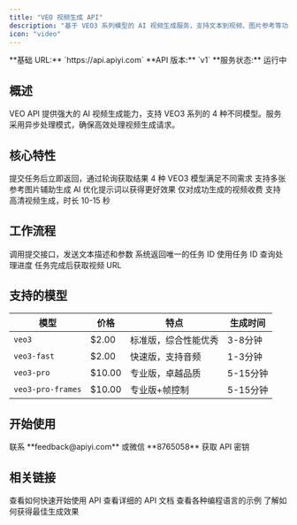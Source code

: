 ```yaml
---
title: "VEO 视频生成 API"
description: "基于 VEO3 系列模型的 AI 视频生成服务，支持文本到视频、图片参考等功能"
icon: "video"
---
```


<Info>
  **基础 URL:** `https://api.apiyi.com`  
  **API 版本:** `v1`  
  **服务状态:** 运行中
</Info>

## 概述

VEO API 提供强大的 AI 视频生成能力，支持 VEO3 系列的 4 种不同模型。服务采用异步处理模式，确保高效处理视频生成请求。

## 核心特性

<CardGroup cols={2}>
  <Card title="异步处理" icon="clock">
    提交任务后立即返回，通过轮询获取结果
  </Card>
  <Card title="多模型支持" icon="layer-group">
    4 种 VEO3 模型满足不同需求
  </Card>
  <Card title="图片参考" icon="image">
    支持多张参考图片辅助生成
  </Card>
  <Card title="提示词增强" icon="sparkles">
    AI 优化提示词以获得更好效果
  </Card>
  <Card title="按成功计费" icon="badge-dollar">
    仅对成功生成的视频收费
  </Card>
  <Card title="高质量输出" icon="star">
    支持高清视频生成，时长 10-15 秒
  </Card>
</CardGroup>

## 工作流程

<Steps>
  <Step title="提交任务">
    调用提交接口，发送文本描述和参数
  </Step>
  <Step title="获取任务 ID">
    系统返回唯一的任务 ID
  </Step>
  <Step title="轮询状态">
    使用任务 ID 查询处理进度
  </Step>
  <Step title="获取结果">
    任务完成后获取视频 URL
  </Step>
</Steps>

## 支持的模型

| 模型 | 价格 | 特点 | 生成时间 |
|------|------|------|----------|
| `veo3` | $2.00 | 标准版，综合性能优秀 | 3-8分钟 |
| `veo3-fast` | $2.00 | 快速版，支持音频 | 1-3分钟 |
| `veo3-pro` | $10.00 | 专业版，卓越品质 | 5-15分钟 |
| `veo3-pro-frames` | $10.00 | 专业版+帧控制 | 5-15分钟 |

## 开始使用

<Card title="获取 API 密钥" icon="key" href="mailto:feedback@apiyi.com">
  联系 **feedback@apiyi.com** 或微信 **8765058** 获取 API 密钥
</Card>

## 相关链接

<CardGroup cols={2}>
  <Card title="快速开始" icon="rocket" href="/api-capabilities/veo/quick-start">
    查看如何快速开始使用 API
  </Card>
  <Card title="API 参考" icon="book" href="/api-capabilities/veo/api-reference">
    查看详细的 API 文档
  </Card>
  <Card title="代码示例" icon="code" href="/api-capabilities/veo/examples">
    查看各种编程语言的示例
  </Card>
  <Card title="最佳实践" icon="lightbulb" href="/api-capabilities/veo/best-practices">
    了解如何获得最佳生成效果
  </Card>
</CardGroup>